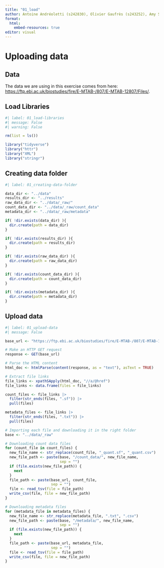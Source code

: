 ```yaml
---
title: "01_load"
author: Antoine Andréoletti (s242830), Olivier Gaufrès (s243252), Amy Surry (s201902), Lea Skytthe (s203531), Trine Søgaard (s204655)
format:
  html:
    embed-resources: true
editor: visual
---
```


# Uploading data

## Data

The data we are using in this exercise comes from here: <https://ftp.ebi.ac.uk/biostudies/fire/E-MTAB-/807/E-MTAB-12807/Files/>.

## Load Libraries

```r
#| label: 01_load-libraries
#| message: False
#| warning: False

rm(list = ls())

library("tidyverse")
library("httr")
library("XML")
library("stringr")
```

## Creating data folder

```r
#| label: 01_creating-data-folder

data_dir <- "../data"
results_dir <- "../results"
raw_data_dir <- "../data/_raw/"
count_data_dir <- "../data/_raw/count_data"
metadata_dir <- "../data/_raw/metadata"

if( !dir.exists(data_dir) ){
  dir.create(path = data_dir)
}

if( !dir.exists(results_dir) ){
  dir.create(path = results_dir)
}

if( !dir.exists(raw_data_dir) ){
  dir.create(path = raw_data_dir)
}

if( !dir.exists(count_data_dir) ){
  dir.create(path = count_data_dir)
}

if( !dir.exists(metadata_dir) ){
  dir.create(path = metadata_dir)
}
```

## Upload data

```r
#| label: 01_upload-data
#| message: False

base_url <- "https://ftp.ebi.ac.uk/biostudies/fire/E-MTAB-/807/E-MTAB-12807/Files/"

# Make an HTTP GET request
response <- GET(base_url)

# Parse the HTML content
html_doc <- htmlParse(content(response, as = "text"), asText = TRUE)

# Extract file links
file_links <- xpathSApply(html_doc, "//a/@href")
file_links <- data.frame(files = file_links)

count_files <- file_links |> 
  filter(str_ends(files, ".sf")) |> 
  pull(files)

metadata_files <- file_links |> 
  filter(str_ends(files, ".txt")) |> 
  pull(files)

# Importing each file and downloading it in the right folder
base <- "../data/_raw"

# Downloading count data files
for (count_file in count_files) {
  new_file_name <- str_replace(count_file, "_quant.sf", "_quant.csv")
  new_file_path <- paste(base, "/count_data/", new_file_name,
                         sep = "")
  if (file.exists(new_file_path)) {
    next
  }
  file_path <- paste(base_url, count_file, 
                     sep = "")
  file <- read_tsv(file = file_path)
  write_csv(file, file = new_file_path)
}

# Downloading metadata files
for (metadata_file in metadata_files) {
  new_file_name <- str_replace(metadata_file, ".txt", ".csv")
  new_file_path <- paste(base, "/metadata/", new_file_name,
                         sep = "")
  if (file.exists(new_file_path)) {
    next
  }
  file_path <- paste(base_url, metadata_file, 
                     sep = "")
  file <- read_tsv(file = file_path)
  write_csv(file, file = new_file_path)
}
```
